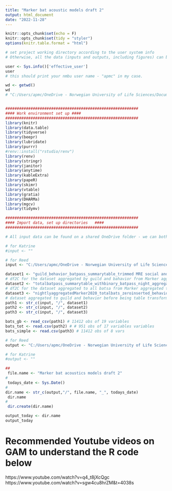 ```yaml
---
title: "Marker bat acoustic models draft 2"
output: html_document
date: "2022-11-28"
---
```


```r
knitr::opts_chunk$set(echo = F)
knitr::opts_chunk$set(tidy = "styler")
options(knitr.table.format = "html")

# set project working directory according to the user system info 
# Otherwise, all the data (inputs and outputs, including figures) can be stored on a shared OneDrive folder

user <- Sys.info()['effective_user'] 
user
# this should print your nmbu user name - "apmc" in my case. 

wd <- getwd()
wd
# "C:/Users/apmc/OneDrive - Norwegian University of Life Sciences/Documents/1. PhD_Main/GitHub_link/MarkerBatAcousticAnalyses/MarkerBatAcousticAnalyses2022"


##########################################################
#### Work environment set up ####
##########################################################
library(knitr)
library(data.table)
library(tidyverse)
library(beepr)
library(lubridate)
library(purrr)
#renv::install("rstudio/renv")
library(renv)
library(stringr)
library(janitor)
library(anytime)
library(kableExtra)
library(papeR)
library(skimr)
library(vtable)
library(gratia)
library(DHARMa)
library(mgcv)
library(tidymv)

##########################################################
#### Import data, set up directories   ####
##########################################################

# All input data can be found on a shared OneDrive folder - we can both share the same input folder but we should have different Output folders. 

# for Katrine 
#input <- ""

# for Reed 
input <- "C:/Users/apmc/OneDrive - Norwegian University of Life Sciences/2. Marker 2019-2020/Marker 2022/SecondDraftAnalyses/Input"

dataset1 <- "guild_behavior_batpass_summarytable_trimmed MRE social and met tower.csv" 
# df2C for the dataset aggregated by guild and bahavior from Marker aggregated to night_all bats
dataset2 <- "totalbatpass_summarytable_withbinary_batpass_night_aggregated_site data.csv"
# df2C for the dataset aggregated to all batsa from Marker aggregated to night_all bats
dataset3 <- "nightlyaggregatedMarker2020_totalbats_zeroinserted_behavior and guild.csv"
# dataset aggregated to guild and behavior before being table transformed 
path1 <- str_c(input, "/", dataset1)
path2 <- str_c(input, "/", dataset2)
path3 <- str_c(input, "/", dataset3)

bats_gb <- read_csv(path1) # 11412 obs of 19 variables 
bats_tot <- read.csv(path2) # # 951 obs of 17 variables variables
bats_simple <- read.csv(path3) # 11412 obs of 8 vars 

# for Reed
output <- "C:/Users/apmc/OneDrive - Norwegian University of Life Sciences/2. Marker 2019-2020/Marker 2022/SecondDraftAnalyses/Reed/Outputs"

# for Katrine 
#output <- ""

## 
 file.name <- "Marker bat acoustics models draft 2"
# 
 todays_date <- Sys.Date()
# 
dir.name <- str_c(output,"/", file.name, "_", todays_date)
 dir.name
# 
 dir.create(dir.name)

output_today <- dir.name
output_today

```

# Recommended Youtube videos on GAM to understand the R code below

 https://www.youtube.com/watch?v=q4_t8jXcQgc
 https://www.youtube.com/watch?v=sgw4cu8hrZM&t=4038s
 
 
```r

```
 
 